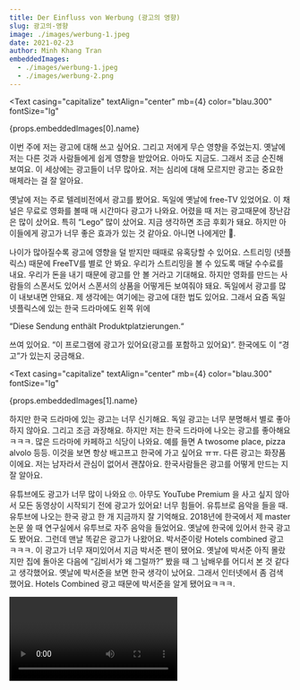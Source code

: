 ```yaml
---
title: Der Einfluss von Werbung (광고의 영향)
slug: 광고의-영향
image: ./images/werbung-1.jpeg
date: 2021-02-23
author: Minh Khang Tran
embeddedImages:
  - ./images/werbung-1.jpeg
  - ./images/werbung-2.png
---
```



<GatsbyImage
  image={getImage(props.embeddedImages[0])}
  alt={props.embeddedImages[0].name}
  className="post-img"
/>
<Text
  casing="capitalize"
  textAlign="center"
  mb={4}
  color="blau.300"
  fontSize="lg"
>
  {props.embeddedImages[0].name}
</Text>

이번 주에 저는 광고에 대해 쓰고 싶어요. 그리고 저에게 무슨 영향을 주었는지. 옛날에 저는 다른 것과 사람들에게 쉽게 영향을 받았어요. 아마도 지금도. 그래서 조금 순진해 보여요.
이 세상에는 광고들이 너무 많아요. 저는 심리에 대해 모르지만 광고는 중요한 매체라는 걸 잘 알아요.

옛날에 저는 주로 텔레비전에서 광고를 봤어요. 독일에 옛날에 free-TV 있었어요. 이 채널은 무료로 영화를 볼때 매 시간마다 광고가 나와요. 어렸을 때 저는 광고때문에 장난감은 많이 샀어요. 특히 “Lego” 많이 샀어요. 지금 생각하면 조금 후회가 돼요. 하지만 아이들에게 광고가 너무 좋은 효과가 있는 것 같아요. 아니면 나에게만 🥺.

나이가 많아질수록 광고에 영향을 덜 받지만 때때로 유혹당할 수 있어요. 스트리밍 (넷플릭스) 때문에 FreeTV를 별로 안 봐요. 우리가 스트리밍을 볼 수 있도록 매달 수수료를 내요. 우리가 돈을 내기 때문에 광고를 안 볼 거라고 기대해요. 하지만 영화를 만드는 사람들의 스폰서도 있어서 스폰서의 상품을 어떻게든 보여줘야 돼요.
독일에서 광고를 많이 내보내면 안돼요. 제 생각에는 여기에는 광고에 대한 법도 있어요. 그래서 요즘 독일 넷플릭스에 있는 한국 드라마에도 왼쪽 위에 <p rot="true">“Diese Sendung enthält Produktplatzierungen.“</p> 쓰여 있어요. “이 프로그램에 광고가 있어요(광고를 포함하고 있어요)”. 한국에도 이 “경고”가 있는지 궁금해요.

<GatsbyImage
  image={getImage(props.embeddedImages[1])}
  alt={props.embeddedImages[1].name}
  className="post-img"
/>
<Text
  casing="capitalize"
  textAlign="center"
  mb={4}
  color="blau.300"
  fontSize="lg"
>
  {props.embeddedImages[1].name}
</Text>

하지만 한국 드라마에 있는 광고는 너무 신기해요. 독일 광고는 너무 분명해서 별로 좋아하지 않아요. 그리고 조금 과장해요. 하지만 저는 한국 드라마에 나오는 광고를 좋아해요 ㅋㅋㅋ. 많은 드라마에 카페하고 식당이 나와요. 예를 들면 A twosome place, pizza alvolo 등등. 이것을 보면 항상 배고프고 한국에 가고 싶어요 ㅠㅠ.
다른 광고는 화장품이에요. 저는 남자라서 관심이 없어서 괜찮아요. 한국사람들은 광고를 어떻게 만드는 지 잘 알아요.

유튜브에도 광고가 너무 많이 나와요 🙄. 아무도 YouTube Premium 을 사고 싶지 않아서 모든 동영상이 시작되기 전에 광고가 있어요! 너무 힘들어. 유튜브로 음악을 들을 때.
유투브에 나오는 한국 광고 한 개 지금까지 잘 기억해요.
2018년에 한국에서 제 master 논문 쓸 때 연구실에서 유투브로 자주 음악을 들었어요. 옛날에 한국에 있어서 한국 광고도 봤어요. 그런데 맨날 똑같은 광고가 나왔어요. 박서준이랑 Hotels combined 광고 ㅋㅋㅋ. 이 광고가 너무 재미있어서 지금 박서준 팬이 됐어요. 옛날에 박서준 아직 몰랐지만 집에 돌아온 다음에 “김비서가 왜 그럴까?” 봤을 때 그 남배우를 어디서 본 것 같다고 생각했어요. 옛날에 박서준을 보면 한국 생각이 났어요. 그래서 인터넷에서 좀 검색 했어요.
Hotels Combined 광고 때문에 박서준을 알게 됐어요ㅋㅋㅋ.

<Video />

제 생각에는 모든 사람들이 광고의 영향을 잘 알아요. 모든 것은 단점하고 장점이 있어요. 🤗.
이 블로그 포스팅은 서강 책의 7과를 복습하고 썼어요. 다음 주에 마지막 과를 복습할게요. 벌써 서강 책 한 권 끝냈어요. 아직 많이 부족하니까 많이 도와주세요.
그럼, 다음 주에 만납시다🙃.
